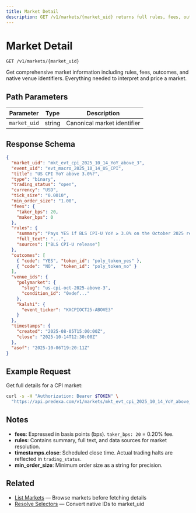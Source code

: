 ```yaml
---
title: Market Detail
description: GET /v1/markets/{market_uid} returns full rules, fees, outcomes, and native IDs.
---
```


# Market Detail

```
GET /v1/markets/{market_uid}
```

Get comprehensive market information including rules, fees, outcomes, and native venue identifiers. Everything needed to interpret and price a market.

## Path Parameters

| Parameter | Type | Description |
|-----------|------|-------------|
| `market_uid` | string | Canonical market identifier |

## Response Schema

```json
{
  "market_uid": "mkt_evt_cpi_2025_10_14_YoY_above_3",
  "event_uid": "evt_macro_2025_10_14_US_CPI",
  "title": "US CPI YoY above 3.0%?",
  "type": "binary",
  "trading_status": "open",
  "currency": "USD",
  "tick_size": "0.0010",
  "min_order_size": "1.00",
  "fees": {
    "taker_bps": 20,
    "maker_bps": 0
  },
  "rules": {
    "summary": "Pays YES if BLS CPI-U YoY ≥ 3.0% on the October 2025 release.",
    "full_text": "...",
    "sources": ["BLS CPI-U release"]
  },
  "outcomes": [
    { "code": "YES", "token_id": "poly_token_yes" },
    { "code": "NO",  "token_id": "poly_token_no" }
  ],
  "venue_ids": {
    "polymarket": {
      "slug": "us-cpi-oct-2025-above-3",
      "condition_id": "0xdef..."
    },
    "kalshi": {
      "event_ticker": "KXCPIOCT25-ABOVE3"
    }
  },
  "timestamps": {
    "created": "2025-08-05T15:00:00Z",
    "close": "2025-10-14T12:30:00Z"
  },
  "asof": "2025-10-06T19:20:11Z"
}
```

## Example Request

Get full details for a CPI market:

```bash
curl -s -H "Authorization: Bearer $TOKEN" \
  "https://api.predexa.com/v1/markets/mkt_evt_cpi_2025_10_14_YoY_above_3"
```

## Notes

- **fees**: Expressed in basis points (bps). `taker_bps: 20` = 0.20% fee.
- **rules**: Contains summary, full text, and data sources for market resolution.
- **timestamps.close**: Scheduled close time. Actual trading halts are reflected in `trading_status`.
- **min_order_size**: Minimum order size as a string for precision.

## Related

- [List Markets](/pages/discovery/markets) — Browse markets before fetching details
- [Resolve Selectors](/pages/discovery/resolve) — Convert native IDs to market_uid
